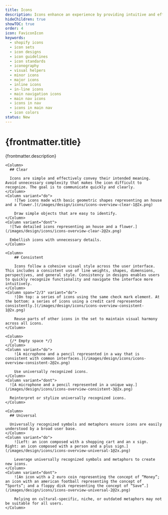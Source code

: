 ```yaml
---
title: Icons
description: Icons enhance an experience by providing intuitive and efficient navigation, conveying information concisely, and making it more visually appealing.
hideChildren: true
showTOC: true
order: 4
icon: FaviconIcon
keywords:
  - shopify icons
  - icon sets
  - icon designs
  - icon guidelines
  - icon standards
  - iconography
  - visual helpers
  - minor icons
  - major icons
  - inline icons
  - in-line icons
  - main navigation icons
  - main nav icons
  - icons in nav
  - icons in main nav
  - icon colors
status: New
---
```


# {frontmatter.title}

<Lede>{frontmatter.description}</Lede>

<Subnav />

<Section>
  <Row>

    <Column>
      ## Clear

      Icons are simple and effectively convey their intended meaning. Avoid unnecessary complexity that makes the icon difficult to recognize. The goal is to communicate quickly and clearly.
    </Column>
    <Column variant="do">
        ![Two icons made with basic geometric shapes representing an house and a flower.](/images/design/icons/icons-overview-clear-1@2x.png)

        Draw simple objects that are easy to identify.
    </Column>
    <Column variant="dont">
      ![Two detailed icons representing an house and a flower.](/images/design/icons/icons-overview-clear-2@2x.png)

      Embellish icons with unnecessary details.
    </Column>

  </Row>
</Section>

<Section>
  <Row variant="1-2">

    <Column>
        ## Consistent

        Icons follow a cohesive visual style across the user interface. This includes a consistent use of line weights, shapes, dimensions, perspectives, and general style. Consistency in designs enables users to quickly recognize functionality and navigate the interface more intuitively.
    </Column>
    <Column span="2/3" variant="do">
        ![On top: a series of icons using the same check mark element. At the bottom: a series of icons using a credit card represented consistently.](/images/design/icons/icons-overview-consistent-1@2x.png)

        Reuse parts of other icons in the set to maintain visual harmony across all icons.
    </Column>

  </Row>

  <Row variant="1-1-1">

    <Column>
      {/* Empty space */}
    </Column>
    <Column variant="do">
        ![A microphone and a pencil represented in a way that is consistent with common interfaces.](/images/design/icons/icons-overview-consistent-2@2x.png)

        Use universally recognized icons.
    </Column>
    <Column variant="dont">
      ![A microphone and a pencil represented in a unique way.](/images/design/icons/icons-overview-consistent-3@2x.png)

      Reinterpret or stylize universally recognized icons.
    </Column>

  </Row>
</Section>

<Section>
  <Row>

    <Column>
      ## Universal

      Universally recognized symbols and metaphors ensure icons are easily understood by a broad user base.
    </Column>
    <Column variant="do">
        ![Left: an icon composed with a shopping cart and an x sign. Right: an icon composed with a person and a plus sign.](/images/design/icons/icons-overview-universal-1@2x.png)

        Leverage universally recognized symbols and metaphors to create new icons.
    </Column>
    <Column variant="dont">
        ![An icon with a 2 euro coin representing the concept of “Money”; an icon with an american football representing the concept of “Sports”; and a floppy disk representing the concept of “Save”.](/images/design/icons/icons-overview-universal-2@2x.png)

        Relying on cultural-specific, niche, or outdated metaphors may not be suitable for all users.
    </Column>

  </Row>
</Section>
